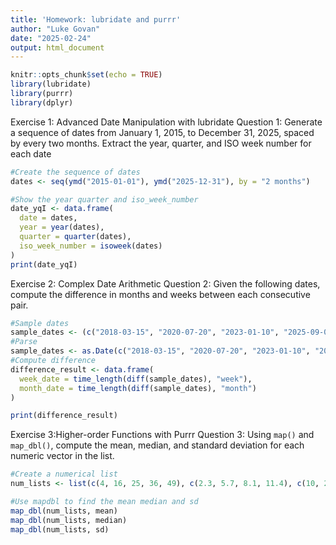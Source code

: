 ```yaml
---
title: 'Homework: lubridate and purrr'
author: "Luke Govan"
date: "2025-02-24"
output: html_document
---
```


```r
knitr::opts_chunk$set(echo = TRUE)
library(lubridate)
library(purrr)
library(dplyr)
```

Exercise 1: Advanced Date Manipulation with lubridate
Question 1: Generate a sequence of dates from January 1, 2015, to December 31, 2025, spaced by every two months. Extract the year, quarter, and ISO week number for each date

```r
#Create the sequence of dates
dates <- seq(ymd("2015-01-01"), ymd("2025-12-31"), by = "2 months")

#Show the year quarter and iso_week_number
date_yqI <- data.frame(
  date = dates,
  year = year(dates),
  quarter = quarter(dates),
  iso_week_number = isoweek(dates)
)
print(date_yqI)
```

Exercise 2: Complex Date Arithmetic
Question 2: Given the following dates, compute the difference in months and weeks between each consecutive pair.
```r
#Sample dates
sample_dates <- (c("2018-03-15", "2020-07-20", "2023-01-10", "2025-09-05"))
#Parse 
sample_dates <- as.Date(c("2018-03-15", "2020-07-20", "2023-01-10", "2025-09-05"))
#Compute difference
difference_result <- data.frame(
  week_date = time_length(diff(sample_dates), "week"),
  month_date = time_length(diff(sample_dates), "month")
)

print(difference_result)
```

Exercise 3:Higher-order Functions with Purrr 
Question 3: Using `map()` and `map_dbl()`, compute the mean, median, and standard deviation for each numeric vector in the list.
```r
#Create a numerical list
num_lists <- list(c(4, 16, 25, 36, 49), c(2.3, 5.7, 8.1, 11.4), c(10, 20, 30, 40, 50))

#Use mapdbl to find the mean median and sd
map_dbl(num_lists, mean)
map_dbl(num_lists, median)
map_dbl(num_lists, sd)
```